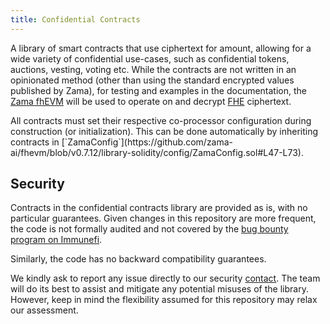 ```yaml
---
title: Confidential Contracts
---
```


A library of smart contracts that use ciphertext for amount, allowing for a wide variety of confidential use-cases, such as confidential tokens, auctions, vesting, voting etc. While the contracts are not written in an opinionated method (other than using the standard encrypted values published by Zama), for testing and examples in the documentation, the [Zama fhEVM](https://github.com/zama-ai/fhevm-solidity) will be used to operate on and decrypt [FHE](https://www.zama.ai/introduction-to-homomorphic-encryption) ciphertext.

<Callout>
All contracts must set their respective co-processor configuration during construction (or initialization). This can be done automatically by inheriting contracts in [`ZamaConfig`](https://github.com/zama-ai/fhevm/blob/v0.7.12/library-solidity/config/ZamaConfig.sol#L47-L73).
</Callout>

## Security

Contracts in the confidential contracts library are provided as is, with no particular guarantees. Given changes in this repository are more frequent, the code is not formally audited and not covered by the [bug bounty program on Immunefi](https://www.immunefi.com/bounty/openzeppelin).

Similarly, the code has no backward compatibility guarantees.

We kindly ask to report any issue directly to our security [contact](mailto:security@openzeppelin.org). The team will do its best to assist and mitigate any potential misuses of the library. However, keep in mind the flexibility assumed for this repository may relax our assessment.
